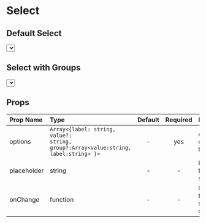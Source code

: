 
<Meta title="MDX|Select" component={Select} />

# Select

## Default Select
<Story name="Select">
  <div className="component-box">
    <Select
      options={[
        { value: "1", label: "One" },
        { value: "2", label: "Two" },
        { value: "3", label: "Three" }
      ]}
    />
  </div>
</Story>

## Select with Groups
<Story name="Select with groups">
  <div className="component-box">
    <Select
      placeholder="Select an option"
      options={[
        {
          label: "Group 1",
          group: [
            { label: "Item 1", value: "1" },
            { label: "Item 2", value: "2" }
          ]
        },
        {
          label: "Group 2",
          group: [
            { label: "Item 3", value: "3" },
            { label: "Item 4", value: "4" }
          ]
        },
        {
          label: "Group 3",
          group: [
            { label: "Item 5", value: "5" },
            { label: "Item 6", value: "6" }
          ]
        }
      ]}
    />
  </div>
</Story>

<div className="props-table">

## Props

| Prop Name   | Type                                                                                           | Default | Required | Description                             |
| :---------- | :--------------------------------------------------------------------------------------------- | :-----: | :------: | :-------------------------------------- |
| options     | <code>Array<{label: string, value?: string, group?:Array<value:string, label:string> }></code> |    -    |   yes    | Array of options for the select         |
| placeholder | string                                                                                         |    -    |    -     | Placeholder for the select              |
| onChange    | function                                                                                       |    -    |    -     | Callback for when an select has changed |

</div>
